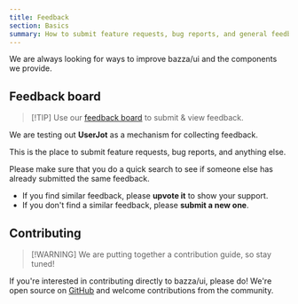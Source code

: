 ```yaml
---
title: Feedback
section: Basics
summary: How to submit feature requests, bug reports, and general feedback.
---
```


We are always looking for ways to improve bazza/ui and the components we provide.

## Feedback board

> [!TIP] Use our [feedback board](https://bazzaui.userjot.com) to submit & view feedback.

We are testing out **UserJot** as a mechanism for collecting feedback.

This is the place to submit feature requests, bug reports, and anything else.

Please make sure that you do a quick search to see if someone else has already submitted the same feedback.

- If you find similar feedback, please **upvote it** to show your support.
- If you don't find a similar feedback, please **submit a new one**.

## Contributing

> [!WARNING] We are putting together a contribution guide, so stay tuned!

If you're interested in contributing directly to bazza/ui, please do! We're open source on [GitHub](https://github.com/bazzadev/ui) and welcome contributions from the community.
